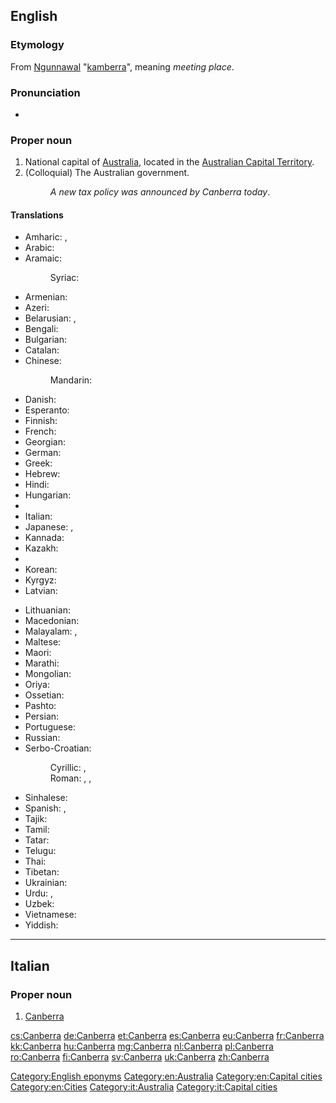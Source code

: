 ==English==
{{wikipedia}}

===Etymology===
From [[w:Ngunnawal language|Ngunnawal]] "[[kamberra]]", meaning ''meeting place''.

===Pronunciation===
* {{audio|En-au-Canberra.ogg|Audio (AUS)}}

===Proper noun===
{{en-proper noun}}

# National capital of [[Australia]], located in the [[Australian Capital Territory]].
# (Colloquial) The Australian government.
#: ''A new tax policy was announced by Canberra today''.

====Translations====
{{trans-top|Capital of Australia}}
* Amharic: {{t|am|ካንበራ|sc=Ethi}}, {{t|am|ካንቤራ|sc=Ethi}}
* Arabic: {{t-|ar|كانبرا|f|tr=kanbera}}
* Aramaic:
*: Syriac: {{tø|syr|ܩܢܒܪܐ|tr=qanberā|sc=Syrc}}
* Armenian: {{t-|hy|Կանբեռա|tr=Kanbeṙa}}
* Azeri: {{t|az|Kanberra}}
* Belarusian: {{t|be|Канбера|f|tr=Kanbjéra|sc=Cyrl}}, {{t|be|Канбэра|f|tr=Kanbéra|sc=Cyrl}}
* Bengali: {{t|bn|ক্যানবেরা|tr=kænbera|sc=Beng}}
* Bulgarian: {{t|bg|Канбера|f|tr=Kánbera|sc=Cyrl}}
* Catalan: {{t|ca|Canberra}}
* Chinese:
*: Mandarin: {{t-|cmn|堪培拉|tr=Kānpéilā|sc=Hani}}
* Danish: {{t-|da|Canberra}}
* Esperanto: {{t-|eo|Kanbero}}
* Finnish: {{t+|fi|Canberra}}
* French: {{t+|fr|Canberra}}
* Georgian: {{t|ka|კანბერა|tr=kanbera|sc=Geor}}
* German: {{t+|de|Canberra}}
* Greek: {{t-|el|Καμπέρα|f|tr=Kambéra}}
* Hebrew: {{t-|he|קנברה|f|tr=qanbera}}
* Hindi: {{t-|hi|कैनबरा|tr=kainbarā}}
* Hungarian: {{t+|hu|Canberra}}
* {{trreq|io}}
* Italian: {{t-|it|Canberra}}
* Japanese: {{t-|ja|キャンベラ|tr=Kyanbera}},  {{t-|ja|カンベラ|tr=Kanbera}}
* Kannada: {{t|kn|ಕ್ಯಾನ್ಬೆರ್ರಾ|tr=kyānberrā|sc=Knda}}
* Kazakh: {{t|kk|Канберра|tr=Kanberra|sc=Cyrl}}
* {{trreq|Khmer}}
* Korean: {{t-|ko|캔버라|tr=Kanbeora|sc=Hang}}
* Kyrgyz: {{t|ky|Канберра|tr=Kanberra|sc=Cyrl}}
* Latvian: {{t-|lv|Kanbera|f}}
{{trans-mid}}
* Lithuanian: {{t-|lt|Kanbera|f}}
* Macedonian: {{t|mk|Канбера|f|tr=Kánbera|sc=Cyrl}}
* Malayalam: {{t|ml|കാന്ബെറ|tr=kānbeṟa|sc=Mlym}}, {{t|ml|കാന്ബറ|tr=kānbaṟa|sc=Mlym}}
* Maltese: {{t-|mt|Kanberra}}
* Maori: {{t|mi|Kānapera}}
* Marathi: {{t|mr|कॅनबेरा|tr=kenberā|sc=Deva}}
* Mongolian: {{t|mn|Канберра|tr=Kanberra|sc=Cyrl}}
* Oriya: {{t|or|କାନବେରା|tr=kānberā|sc=Orya}}
* Ossetian: {{tø|os|Канберрӕ|tr=Kanberræ|sc=Cyrl}}
* Pashto: {{t|ps|کنبرا|tr=Kanbərā|sc=ps-Arab}}
* Persian: {{t-|fa|کانبرا|tr=kânbarâ}}
* Portuguese: {{t-|pt|Canberra|f}}
* Russian: {{t-|ru|Канберра|f|tr=Kanbɛ́rra, Kánbɛrra}}
* Serbo-Croatian:
*: Cyrillic: {{t|sh|Канбера|f}}, {{t|sh|Канберра|f}}
*: Roman: {{t|sh|Canberra|f}}, {{t|sh|Kanberra|f}}, {{t|sh|Kanbera|f}}
* Sinhalese: {{t|si|කැන්බරා|tr=kænbarā|sc=Sinh}}
* Spanish: {{t+|es|Canberra}},  {{t+|es|Camberra}}
* Tajik: {{t|tg|Канберра|tr=Kanberra|sc=Cyrl}}
* Tamil: {{t-|ta|கான்பரா|tr=kāṉparā}}
* Tatar: {{t|tt|Канберра|tr=Qanberra|sc=Cyrl}}
* Telugu: {{t|te|కాన్బెర్రా|tr=kānberrā|sc=Telu}}
* Thai: {{t-|th|แคนเบอร์รา|tr=kaenberaa}}
* Tibetan: {{t|bo|ཁན་པེ་ར|alt=ཁན་པེ་ར།|sc=Tibt}}
* Ukrainian: {{t|uk|Канберра|f|tr=Kanbérra|sc=Cyrl}}
* Urdu: {{t|ur|کینبرا|tr=kainbarā|sc=ur-Arab}}, {{t|ur|کینبیرا|tr=kainberā|sc=ur-Arab}}
* Uzbek: {{t|uz|Kanberra}}
* Vietnamese: {{t-|vi|Canberra}}
* Yiddish: {{t|yi|קאנבערא|tr=qanbera|sc=Hebr}}
{{trans-bottom}}

[[Category:English eponyms]]
[[Category:en:Australia]]
[[Category:en:Capital cities]]
[[Category:en:Cities]]

----

==Italian==
{{wikipedia|lang=it}}

===Proper noun===
{{it-proper noun|g=f}}

# [[#English|Canberra]]

[[Category:it:Australia]]
[[Category:it:Capital cities]]

[[cs:Canberra]]
[[de:Canberra]]
[[et:Canberra]]
[[es:Canberra]]
[[eu:Canberra]]
[[fr:Canberra]]
[[kk:Canberra]]
[[hu:Canberra]]
[[mg:Canberra]]
[[nl:Canberra]]
[[pl:Canberra]]
[[ro:Canberra]]
[[fi:Canberra]]
[[sv:Canberra]]
[[uk:Canberra]]
[[zh:Canberra]]